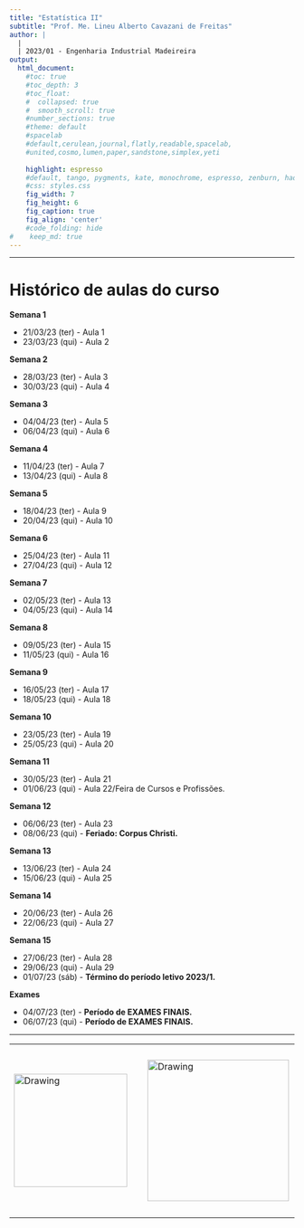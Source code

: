 ```yaml
---
title: "Estatística II"
subtitle: "Prof. Me. Lineu Alberto Cavazani de Freitas"
author: |
  |
  | 2023/01 - Engenharia Industrial Madeireira
output:
  html_document:                    
    #toc: true                       
    #toc_depth: 3                    
    #toc_float:                      
    #  collapsed: true
    #  smooth_scroll: true
    #number_sections: true           
    #theme: default
    #spacelab
    #default,cerulean,journal,flatly,readable,spacelab,
    #united,cosmo,lumen,paper,sandstone,simplex,yeti
    
    highlight: espresso
    #default, tango, pygments, kate, monochrome, espresso, zenburn, haddock, and textmate
    #css: styles.css                
    fig_width: 7                    
    fig_height: 6                   
    fig_caption: true               
    fig_align: 'center'
    #code_folding: hide              
#    keep_md: true
---
```


---

# Histórico de aulas do curso

**Semana 1**

 - 21/03/23 (ter) - Aula 1
 - 23/03/23 (qui) - Aula 2

**Semana 2**

 - 28/03/23 (ter) - Aula 3
 - 30/03/23 (qui) - Aula 4

**Semana 3**

 - 04/04/23 (ter) - Aula 5
 - 06/04/23 (qui) - Aula 6

**Semana 4**

 - 11/04/23 (ter) - Aula 7
 - 13/04/23 (qui) - Aula 8

**Semana 5**

 - 18/04/23 (ter) - Aula 9
 - 20/04/23 (qui) - Aula 10

**Semana 6**

 - 25/04/23 (ter) - Aula 11
 - 27/04/23 (qui) - Aula 12

**Semana 7**

 - 02/05/23 (ter) - Aula 13
 - 04/05/23 (qui) - Aula 14

**Semana 8**

 - 09/05/23 (ter) - Aula 15
 - 11/05/23 (qui) - Aula 16

**Semana 9**

 - 16/05/23 (ter) - Aula 17
 - 18/05/23 (qui) - Aula 18

**Semana 10**

 - 23/05/23 (ter) - Aula 19
 - 25/05/23 (qui) - Aula 20

**Semana 11**

 - 30/05/23 (ter) - Aula 21
 - 01/06/23 (qui) - Aula 22/Feira de Cursos e Profissões.

**Semana 12**

 - 06/06/23 (ter) - Aula 23
 - 08/06/23 (qui) - **Feriado: Corpus Christi.**

**Semana 13**

 - 13/06/23 (ter) - Aula 24
 - 15/06/23 (qui) - Aula 25

**Semana 14**

 - 20/06/23 (ter) - Aula 26
 - 22/06/23 (qui) - Aula 27

**Semana 15**

 - 27/06/23 (ter) - Aula 28
 - 29/06/23 (qui) - Aula 29
 - 01/07/23 (sáb) - **Término do período letivo 2023/1.**
 
**Exames**

 - 04/07/23 (ter) - **Período de EXAMES FINAIS.**
 - 06/07/23 (qui) - **Período de EXAMES FINAIS.**

---

<center>

<table><tr>

<td> <img src="img/ufpr-transparent-600px.png" alt="Drawing" style="width: 200px;"/> </td>

<td> &nbsp; &nbsp; &nbsp; &nbsp; &nbsp; &nbsp; </td>

<td> <img src="img/dest-texto-2.png" alt="Drawing" style="width: 250px;"/> </td>

<td> &nbsp; &nbsp; &nbsp; &nbsp; &nbsp; &nbsp; </td>

<td> <img src="img/leg.png" alt="Drawing" style="width: 300px;"/> </td>

</center>


<div class="tocify-extend-page" data-unique="tocify-extend-page" style="height: 0;"></div>